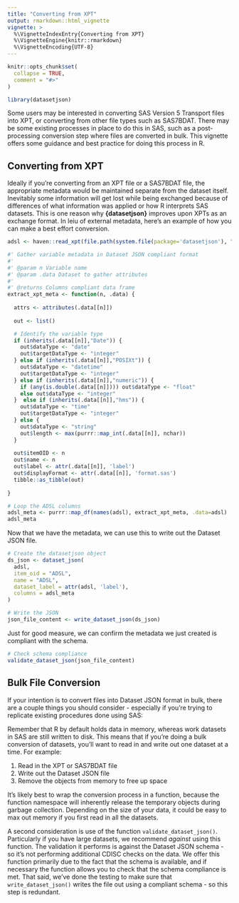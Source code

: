 ```yaml
---
title: "Converting from XPT"
output: rmarkdown::html_vignette
vignette: >
  %\VignetteIndexEntry{Converting from XPT}
  %\VignetteEngine{knitr::rmarkdown}
  %\VignetteEncoding{UTF-8}
---
```


```r
knitr::opts_chunk$set(
  collapse = TRUE,
  comment = "#>"
)
```

```r
library(datasetjson)
```

Some users may be interested in converting SAS Version 5 Transport files into XPT, or converting from other file types such as SAS7BDAT. There may be some existing processes in place to do this in SAS, such as a post-processing conversion step where files are converted in bulk. This vignette offers some guidance and best practice for doing this process in R. 

## Converting from XPT

Ideally if you're converting from an XPT file or a SAS7BDAT file, the appropriate metadata would be maintained separate from the dataset itself. Inevitably some information will get lost while being exchanged because of differences of what information was applied or how R interprets SAS datasets. This is one reason why **{datasetjson}** improves upon XPTs as an exchange format. In leiu of external metadata, here's an example of how you can make a best effort conversion.

```r
adsl <- haven::read_xpt(file.path(system.file(package='datasetjson'), "adsl.xpt"))

#' Gather variable metadata in Dataset JSON compliant format
#'
#' @param n Variable name
#' @param .data Dataset to gather attributes
#'
#' @returns Columns compliant data frame
extract_xpt_meta <- function(n, .data) {
  
  attrs <- attributes(.data[[n]])
  
  out <- list()

  # Identify the variable type
  if (inherits(.data[[n]],"Date")) {
    out$dataType <- "date"
    out$targetDataType <- "integer"
  } else if (inherits(.data[[n]],"POSIXt")) {
    out$dataType <- "datetime"
    out$targetDataType <- "integer"
  } else if (inherits(.data[[n]],"numeric")) {
    if (any(is.double(.data[[n]]))) out$dataType <- "float"
    else out$dataType <- "integer"
  }  else if (inherits(.data[[n]],"hms")) {
    out$dataType <- "time"
    out$targetDataType <- "integer"
  } else {
    out$dataType <- "string"
    out$length <- max(purrr::map_int(.data[[n]], nchar))
  }
  
  out$itemOID <- n
  out$name <- n
  out$label <- attr(.data[[n]], 'label')
  out$displayFormat <- attr(.data[[n]], 'format.sas')
  tibble::as_tibble(out)
  
}

# Loop the ADSL columns
adsl_meta <- purrr::map_df(names(adsl), extract_xpt_meta, .data=adsl)
adsl_meta
```

Now that we have the metadata, we can use this to write out the Dataset JSON file.

``` r
# Create the datasetjson object
ds_json <- dataset_json(
  adsl, 
  item_oid = "ADSL",
  name = "ADSL",
  dataset_label = attr(adsl, 'label'),
  columns = adsl_meta
)

# Write the JSON
json_file_content <- write_dataset_json(ds_json)
```

Just for good measure, we can confirm the metadata we just created is compliant with the schema.

``` r
# Check schema compliance
validate_dataset_json(json_file_content)
```

## Bulk File Conversion

If your intention is to convert files into Dataset JSON format in bulk, there are a couple things you should consider - especially if you're trying to replicate existing procedures done using SAS:

Remember that R by default holds data in memory, whereas work datasets in SAS are still written to disk. This means that if you're doing a bulk conversion of datasets, you'll want to read in and write out one dataset at a time. For example:

1. Read in the XPT or SAS7BDAT file
2. Write out the Dataset JSON file
3. Remove the objects from memory to free up space

It's likely best to wrap the conversion process in a function, because the function namespace will inherently release the temporary objects during garbage collection. Depending on the size of your data, it could be easy to max out memory if you first read in all the datasets.

A second consideration is use of the function `validate_dataset_json()`. Particularly if you have large datasets, we recommend _against_ using this function. The validation it performs is against the Dataset JSON schema - so it's not performing additional CDISC checks on the data. We offer this function primarily due to the fact that the schema is available, and if necessary the function allows you to check that the schema compliance is met. That said, we've done the testing to make sure that `write_dataset_json()` writes the file out using a compliant schema - so this step is redundant. 
